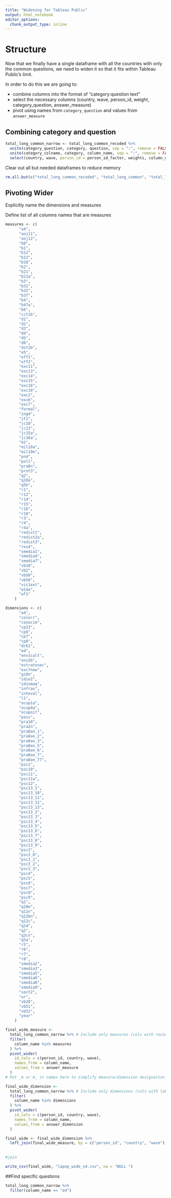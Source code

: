 ```yaml
---
title: "Widening for Tableau Public"
output: html_notebook
editor_options: 
  chunk_output_type: inline
---
```




# Structure

Now that we finally have a single dataframe with all the countries with only the common questions, we need to widen it so that it fits within Tableau Public's limit.

In order to do this we are going to:

* combine columns into the format of "category:question text"
* select the necessary columns (country, wave, person_id, weight, category_question, answer_measure)
* pivot using names from `category_question` and values from `answer_measure`

## Combining category and question
```r
total_long_common_narrow <- total_long_common_recoded %>% 
  unite(category_question, category, question, sep = ":", remove = FALSE) %>%
  unite(category_colname, category, column_name, sep = ":", remove = FALSE) %>%
  select(country, wave, person_id = person_id_factor, weights, column_name, category_question, category_colname, question, column_name, answer_measure, answer_dimension) 
```

Clear out all but needed dataframes to reduce memory

```r
rm.all.but(c("total_long_common_recoded", "total_long_common", "total_long_common_narrow", "combined_clean", "label_val", "qword", "response_labels"))
```


## Pivoting Wider 

Explicitly name the dimensions and measures 

Define list of all columns names that are measures
```r
measures <- c(
      "a4",
      "aoj11",
      "aoj12",
      "b0",
      "b1",
      "b12",
      "b13",
      "b18",
      "b2",
      "b21",
      "b21a",
      "b3",
      "b31",
      "b32",
      "b37",
      "b4",
      "b47a",
      "b6",
      "cct1b",
      "d1",
      "d2",
      "d3",
      "d4",
      "d5",
      "d6",
      "dst1b",
      "e5",
      "eff1",
      "eff2",
      "exc11",
      "exc13",
      "exc14",
      "exc15",
      "exc16",
      "exc18",
      "exc2",
      "exc6",
      "exc7",
      "formal",
      "ing4",
      "it1",
      "jc10",
      "jc13",
      "jc15a",
      "jc16a",
      "m1",
      "mil10a",
      "mil10e",
      "pn4",
      "pol1",
      "pra8n",
      "prot3",
      "q2",
      "q10a",
      "q5b",
      "r1",
      "r12",
      "r14",
      "r15",
      "r16",
      "r18",
      "r3",
      "r4",
      "r4a",
      "redist1",
      "redist2a",
      "redist3",
      "ros4",
      "smedia1",
      "smedia4",
      "smedia7",
      "vb10",
      "vb2",
      "vb50",
      "vb58",
      "vic1ext",
      "w14a",
      "wf1"
    )

dimensions <- c(
      "a4",
      "colorr",
      "conocim",
      "cp13",
      "cp6",
      "cp7",
      "cp8",
      "drk1",
      "ed",
      "env1calt",
      "env2b",
      "estratosec",
      "exc7new",
      "gi0n",
      "idio2",
      "idiomaq",
      "infrax",
      "inteval",
      "l1",
      "ocup1a",
      "ocup4a",
      "ocupoit",
      "pais",
      "pra10",
      "pra2n",
      "pra8an_1",
      "pra8an_2",
      "pra8an_3",
      "pra8an_5",
      "pra8an_6",
      "pra8an_7",
      "pra8an_77",
      "psc1",
      "psc10",
      "psc11",
      "psc11a",
      "psc12",
      "psc13_1",
      "psc13_10",
      "psc13_11",
      "psc13_12",
      "psc13_13",
      "psc13_2",
      "psc13_3",
      "psc13_4",
      "psc13_5",
      "psc13_6",
      "psc13_7",
      "psc13_8",
      "psc13_9",
      "psc2",
      "psc3_0",
      "psc3_1",
      "psc3_2",
      "psc3_3",
      "psc4",
      "psc5",
      "psc6",
      "psc7",
      "psc8",
      "psc9",
      "q1",
      "q10e",
      "q11n",
      "q12bn",
      "q12c",
      "q14",
      "q2",
      "q3cn",
      "q5a",
      "r5",
      "r6",
      "r7",
      "r8",
      "smedia2",
      "smedia3",
      "smedia5",
      "smedia6",
      "smedia8",
      "smedia9",
      "soct2",
      "ur",
      "vb20",
      "vb51",
      "vb52",
      "year"
    )
```


```r
final_wide_measure <-
  total_long_common_narrow %>% # Include only measures (cols with recode)
  filter(
    column_name %in% measures
  ) %>%
  pivot_wider(
    id_cols = c(person_id, country, wave),
    names_from = column_name,
    values_from = answer_measure
  )
# Put _m or m_ in names here to simplify measure/dimension designation

final_wide_dimension <-
  total_long_common_narrow %>% # Include only dimensions (cols with label or no recode )
  filter(
    column_name %in% dimensions
  ) %>%
  pivot_wider(
    id_cols = c(person_id, country, wave),
    names_from = column_name,
    values_from = answer_dimension
  )

final_wide <- final_wide_dimension %>%
  left_join(final_wide_measure, by = c("person_id", "country", "wave"), suffix = c("_d", "_m"))
  
  
#join

write_csv(final_wide, "lapop_wide_v4.csv", na = "NULL ") 
```


##Find specific questions
```r
total_long_common_narrow %>% 
  filter(column_name == "a4")

```


